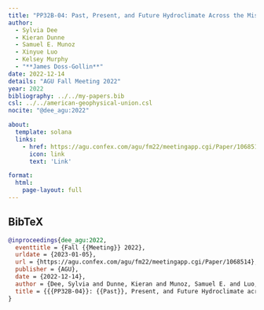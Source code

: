 ```yaml
---
title: "PP32B-04: Past, Present, and Future Hydroclimate Across the Mississippi River Basin and Its Tributaries: Insights From Integrated Paleoclimate Data Analysis"
author:
  - Sylvia Dee
  - Kieran Dunne
  - Samuel E. Munoz
  - Xinyue Luo
  - Kelsey Murphy
  - "**James Doss-Gollin**"
date: 2022-12-14
details: "AGU Fall Meeting 2022"
year: 2022
bibliography: ../../my-papers.bib
csl: ../../american-geophysical-union.csl
nocite: "@dee_agu:2022"

about:
  template: solana
  links:
    - href: https://agu.confex.com/agu/fm22/meetingapp.cgi/Paper/1068514
      icon: link
      text: 'Link'

format:
  html:
    page-layout: full
---
```


## BibTeX

```bibtex
@inproceedings{dee_agu:2022,
  eventtitle = {Fall {{Meeting}} 2022},
  urldate = {2023-01-05},
  url = {https://agu.confex.com/agu/fm22/meetingapp.cgi/Paper/1068514},
  publisher = {AGU},
  date = {2022-12-14},
  author = {Dee, Sylvia and Dunne, Kieran and Munoz, Samuel E. and Luo, Xinyue and Murphy, Kelsey and Doss-Gollin, James},
  title = {{{PP32B-04}}: {{Past}}, Present, and Future Hydroclimate across the {{Mississippi River Basin}} and Its Tributaries: Insights from Integrated Paleoclimate Data Analysis},
}
```